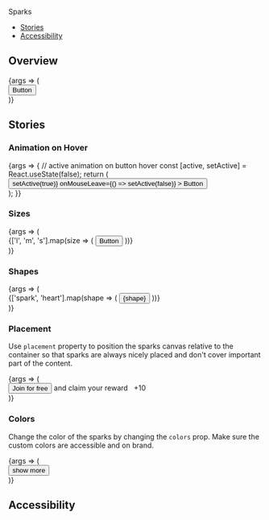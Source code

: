 

<Meta title="Components/Sparks" component={Sparks} />

<PageHeader>Sparks</PageHeader>

- [Stories](#stories)
- [Accessibility](#accessibility)

## Overview

<Canvas>
  <Story name="Default" args={{active: true, iterationCount: Infinity}}>
    {args => (
      <div style={{width: 300}}>
        <Sparks {...args} active>
          <Button variant="solid-indigo" size={args.size || 'l'}>
            Button
          </Button>
        </Sparks>
      </div>
    )}
  </Story>
</Canvas>

<ArgsTable story="Default" />

## Stories

### Animation on Hover

<Canvas>
  <Story name="Hover" parameters={{backgrounds: {default: 'facebook'}}}>
    {args => {
      // active animation on button hover
      const [active, setActive] = React.useState(false);
      return (
        <div style={{width: 300}}>
          <Sparks
            {...args}
            variant="l"
            shape="spark"
            delay={0}
            iterationCount={5}
            active={active}
          >
            <Button
              variant="solid-inverted"
              size="l"
              onMouseEnter={() => setActive(true)}
              onMouseLeave={() => setActive(false)}
            >
              Button
            </Button>
          </Sparks>
        </div>
      );
    }}
  </Story>
</Canvas>

### Sizes

<Canvas>
  <Story name="Sizes">
    {args => (
      <div style={{width: 300}}>
        {['l', 'm', 's'].map(size => (
          <StoryVariant label={`size - ${size}`} key={size}>
            <Sparks
              {...args}
              variant={size}
              shape="spark"
              active
              iterationCount={Infinity}
              delay={500}
            >
              <Button variant="solid-indigo" size={size}>
                Button
              </Button>
            </Sparks>
          </StoryVariant>
        ))}
      </div>
    )}
  </Story>
</Canvas>

### Shapes

<Canvas>
  <Story name="Shapes">
    {args => (
      <div>
        {['spark', 'heart'].map(shape => (
          <StoryVariant label={`shape - ${shape}`} key={shape}>
            <Sparks
              {...args}
              variant="l"
              shape={shape}
              active
              iterationCount={Infinity}
              delay={500}
            >
              <Button variant="solid-light" size="l">
                {shape}
              </Button>
            </Sparks>
          </StoryVariant>
        ))}
      </div>
    )}
  </Story>
</Canvas>

### Placement

Use `placement` property to position the sparks canvas relative to the container so that sparks are always nicely placed and don't cover important part of the content.

<Canvas>
  <Story name="Placement">
    {args => (
      <div
        style={{
          background: 'var(--blue-30)',
          borderRadius: '24px',
          padding: '4px',
          width: '300px',
        }}
      >
        <Sparks
          {...args}
          variant="l"
          shape="spark"
          width="100%"
          placement="-16px 0"
          active
          iterationCount={Infinity}
          delay={500}
        >
          <Button variant="solid-indigo" size="m" fullWidth>
            Join for free
          </Button>
        </Sparks>
        <Text
          size="xsmall"
          weight="bold"
          style={{
            display: 'flex',
            alignItems: 'center',
            width: '100%',
            justifyContent: 'center',
            padding: '2px',
          }}
        >
          and claim your reward &nbsp;
          <Counter icon="points" size="xxs">
            +10
          </Counter>
        </Text>
      </div>
    )}
  </Story>
</Canvas>

### Colors

Change the color of the sparks by changing the `colors` prop. Make sure the custom colors are accessible and on brand.

<Canvas>
  <Story
    name="Colors"
    args={{
      colors: [
        'var(--indigo-20)',
        'var(--indigo-30)',
        'var(--indigo-40)',
        'var(--indigo-50)',
      ],
    }}
  >
    {args => (
      <div>
        <Sparks
          {...args}
          variant="l"
          shape="spark"
          active
          iterationCount={Infinity}
          delay={500}
        >
          <Button variant="transparent" size="l">
            show more
          </Button>
        </Sparks>
      </div>
    )}
  </Story>
</Canvas>

## Accessibility

<SparksA11y />
